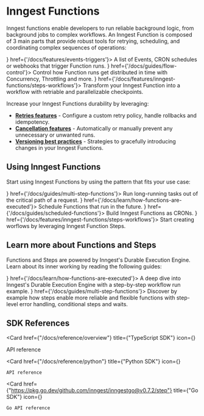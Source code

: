 
# Inngest Functions

Inngest functions enable developers to run reliable background logic, from background jobs to complex workflows.
An Inngest Function is composed of 3 main parts that provide robust tools for retrying, scheduling, and coordinating complex sequences of operations:

<CardGroup cols={1}>
  <Card title="Triggers" icon={<EventIcon />} href={'/docs/features/events-triggers'}>
    A list of Events, CRON schedules or webhooks that trigger Function runs.
  </Card>
  <Card title="Flow Control" icon={<IconPriority size={24} />} href={'/docs/guides/flow-control'}>
    Control how Function runs get distributed in time with Concurrency, Throttling and more.
  </Card>
  <Card title="Steps" icon={<StepsIcon />} href={'/docs/features/inngest-functions/steps-workflows'}>
    Transform your Inngest Function into a workflow with retriable and parallelizable checkpoints.
  </Card>
</CardGroup>


Increase your Inngest Functions durability by leveraging:

- **[Retries features](/docs/features/inngest-functions/errors-retries)** - Configure a custom retry policy, handle rollbacks and idempotency.
- **[Cancellation features](/docs/features/inngest-functions/cancellation)** - Automatically or manually prevent any unnecessary or unwanted runs.
- **[Versioning best practices](/docs/learn/versioning)** - Strategies to gracefully introducing changes in your Inngest Functions.


## Using Inngest Functions

Start using Inngest Functions by using the pattern that fits your use case:

<CardGroup cols={2}>
  <Card title="Background jobs" icon={<StepsIcon />} href={'/docs/guides/multi-step-functions'}>
    Run long-running tasks  out of the critical path of a request.
  </Card>
  <Card title="Delayed Functions" icon={<RunsIcon />} href={'/docs/learn/how-functions-are-executed'}>
    Schedule Functions that run in the future.
  </Card>
  <Card title="CRON Functions" icon={<RunsIcon />} href={'/docs/guides/scheduled-functions'}>
    Build Inngest Functions as CRONs.
  </Card>
  <Card title="Workflows" icon={<RunsIcon />} href={'/docs/features/inngest-functions/steps-workflows'}>
    Start creating worflows by leveraging Inngest Function Steps.
  </Card>
</CardGroup>



## Learn more about Functions and Steps

Functions and Steps are powered by Inngest's Durable Execution Engine. Learn about its inner working by reading the following guides:

<CardGroup cols={1}>
  <Card title="How Functions are executed" icon={<RunsIcon />} href={'/docs/learn/how-functions-are-executed'}>
    A deep dive into Inngest's Durable Execution Engine with a step-by-step workflow run example.
  </Card>
  <Card title="Thinking in Steps" icon={<StepsIcon />} href={'/docs/guides/multi-step-functions'}>
    Discover by example how steps enable more reliable and flexible functions with step-level error handling, conditional steps and waits.
  </Card>
</CardGroup>


## SDK References


<CardGroup cols={3}>

  <Card 
    href={"/docs/reference/overview"}
    title={"TypeScript SDK"}
    icon={<TypeScriptIcon size={24} />}
  >
  API reference
  </Card>

  <Card 
    href={"/docs/reference/python"}
    title={"Python SDK"}
    icon={<PythonIcon size={24} />}
  >
    API reference
  </Card>


  <Card 
    href={"https://pkg.go.dev/github.com/inngest/inngestgo@v0.7.2/step"}
    title={"Go SDK"}
    icon={<GoIcon size={24} />}
  >
    Go API reference
  </Card>

</CardGroup>